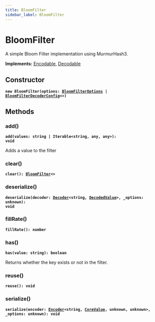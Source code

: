 ```yaml
---
title: BloomFilter
sidebar_label: BloomFilter
---
```


# BloomFilter

A simple Bloom Filter implementation using MurmurHash3.

**Implements:** [Encodable](/api/interfaces/encodable), [Decodable](/api/interfaces/decodable)

## Constructor

**<code>new BloomFilter(options: [BloomFilterOptions](/api/interfaces/bloomfilteroptions) | [BloomFilterDecoderConfig](/api/interfaces/bloomfilterdecoderconfig)&lt;&gt;)</code>**

## Methods

### add()

**<code>add(values: string | Iterable&lt;string, any, any&gt;): void</code>**

Adds a value to the filter

### clear()

**<code>clear(): [BloomFilter](/api/classes/bloomfilter)&lt;&gt;</code>**

### deserialize()

**<code>deserialize(decoder: [Decoder](/api/interfaces/decoder)&lt;string, [DecodedValue](/api/types/decodedvalue)&gt;, _options: unknown): void</code>**

### fillRate()

**<code>fillRate(): number</code>**

### has()

**<code>has(value: string): boolean</code>**

Returns whether the key exists or not in the filter.

### reuse()

**<code>reuse(): void</code>**

### serialize()

**<code>serialize(encoder: [Encoder](/api/interfaces/encoder)&lt;string, [CoreValue](/api/types/corevalue), unknown, unknown&gt;, _options: unknown): void</code>**

